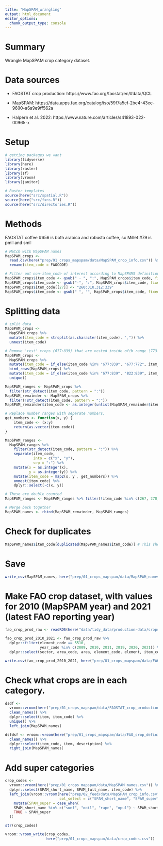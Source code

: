 ```yaml
---
title: "MapSPAM_wrangling"
output: html_document
editor_options: 
  chunk_output_type: console
---
```


# Summary

Wrangle MapSPAM crop category dataset.

# Data sources

 - FAOSTAT crop production: https://www.fao.org/faostat/en/#data/QCL

 - MapSPAM: https://data.apps.fao.org/catalog/iso/59f7a5ef-2be4-43ee-9600-a6a9e9ff562a 
 
 - Halpern et al. 2022: https://www.nature.com/articles/s41893-022-00965-x


# Setup

```r
# getting packages we want
library(tidyverse)
library(here)
library(raster)
library(sf)
library(vroom)
library(janitor)

# Raster templates
source(here("src/spatial.R"))
source(here("src/fxns.R"))
source(here("src/directories.R"))

``` 


# Methods

FAOSTAT coffee #656 is both arabica and robusta coffee, so Millet #79 is pmil and smil

```r
# Match with MapSPAM names
MapSPAM_crops <- 
  read.csv(here("prep/01_crops_mapspam/data/MapSPAM_crop_info.csv")) %>% 
  rename(item_code = FAOCODE)

# Filter out non-item_code of interest according to MapSPAMS definitions of crop categories.
MapSPAM_crops$item_code <- gsub(" - ", ":", MapSPAM_crops$item_code, fixed = TRUE)
MapSPAM_crops$item_code <- gsub("-", ":", MapSPAM_crops$item_code, fixed = TRUE)
MapSPAM_crops$item_code[[27]] <- "260:310,312:339"
MapSPAM_crops$item_code <- gsub(" ", "", MapSPAM_crops$item_code, fixed = TRUE)
```

# Splitting data 
```r
# split data 
MapSPAM_crops <- 
  MapSPAM_crops %>% 
  mutate(item_code = strsplit(as.character(item_code), ",")) %>%
  unnest(item_code)

# Remove 'rest' crops (677:839) that are nested inside ofib range (773:821).
MapSPAM_crops <- 
  MapSPAM_crops %>% 
  mutate(item_code = if_else(item_code %in% "677:839", "677:772", item_code)) %>%  
  bind_rows(MapSPAM_crops) %>%
  mutate(item_code = if_else(item_code %in% "677:839", "822:839", item_code)) %>%  
  unique() 

MapSPAM_ranges <- MapSPAM_crops %>% 
  filter(str_detect(item_code, pattern = ":")) 
MapSPAM_remainder <- MapSPAM_crops %>% 
  filter(!str_detect(item_code, pattern = ":"))
MapSPAM_remainder$item_code <- as.integer(unlist(MapSPAM_remainder$item_code))

# Replace number ranges with separate numbers.
get_numbers <- function(x, y) {
    item_code <- (x:y)
    return(as.vector(item_code))
}

MapSPAM_ranges <- 
  MapSPAM_ranges %>% 
    filter(str_detect(item_code, pattern = ":")) %>% 
    separate(item_code,
             into = c("x", "y"),
             sep = ":") %>% 
    mutate(x = as.integer(x),
           y = as.integer(y)) %>% 
    mutate(item_code = map2(x, y , get_numbers)) %>% 
    unnest(item_code) %>%
    dplyr::select(-c(x, y)) 

# These are double counted
MapSPAM_ranges <- MapSPAM_ranges %>% filter(!item_code %in% c(267, 270, 289, 292, 328, 826))

# Merge back together
MapSPAM_names <- rbind(MapSPAM_remainder, MapSPAM_ranges)
```

# Check for duplicates
```r
MapSPAM_names$item_code[duplicated(MapSPAM_names$item_code)] # This should only say true for `79` (Millet) and `656` (Coffee). 
```

# Save

```r
write_csv(MapSPAM_names, here("prep/01_crops_mapspam/data/MapSPAM_names.csv"))
```

# Make FAO crop dataset, with values for 2010 (MapSPAM year) and 2021 (latest FAO reporting year)

```r
fao_crop_prod_raw <- readRDS(here("data/tidy_data/production-data/crops_production_tidy.rds"))

fao_crop_prod_2010_2021 <- fao_crop_prod_raw %>%
  dplyr::filter(element_code == 5510,
                year_code %in% c(2009, 2010, 2011, 2019, 2020, 2021)) %>%
  dplyr::select(sector, area_code, area, element_code, element, item_code, item, year_code, year, value)

write.csv(fao_crop_prod_2010_2021, here("prep/01_crops_mapspam/data/FAOSTAT_crop_production_2010_2021.csv"), row.names = FALSE)
```



# Check what crops are in each category.

```r
dsdf <- 
  vroom::vroom(here("prep/01_crops_mapspam/data/FAOSTAT_crop_production_2010_2021.csv")) %>% 
  clean_names() %>% 
  dplyr::select(item, item_code) %>% 
  unique() %>% 
  left_join(MapSPAM_names) 

dsfdsf <- vroom::vroom(here("prep/01_crops_mapspam/data/FAO_crop_definitions.csv")) %>% 
  clean_names() %>% 
  dplyr::select(item_code, item, description) %>% 
  right_join(MapSPAM_names)
```

# Add super categories
```r
crop_codes <- 
  vroom::vroom(here("prep/01_crops_mapspam/data/MapSPAM_names.csv")) %>% 
  dplyr::select(SPAM_short_name, SPAM_full_name, item_code) %>% 
  left_join(vroom::vroom(here("prep/02_feed/data/MapSPAM_crop_info.csv"), 
                         col_select = c("SPAM_short_name", "SPAM_super"))) %>%
    mutate(SPAM_super = case_when(
    SPAM_short_name %in% c("sunf", "ooil", "rape", "opul") ~ SPAM_short_name, 
    TRUE ~ SPAM_super
  ))

str(crop_codes)

vroom::vroom_write(crop_codes, 
                   here("prep/01_crops_mapspam/data/crop_codes.csv"))
```

